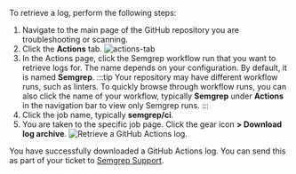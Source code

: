 To retrieve a log, perform the following steps:

1. Navigate to the main page of the GitHub repository you are troubleshooting or scanning.
1. Click the **Actions** tab.
     ![actions-tab](https://docs.github.com/assets/cb-45938/images/help/repository/actions-tab.png)
1. In the Actions page, click the Semgrep workflow run that you want to retrieve logs for. The name depends on your configuration. By default, it is named **Semgrep**.
    :::tip
    Your repository may have different workflow runs, such as linters. To quickly browse through workflow runs, you  can also click the name of your workflow, typically **Semgrep** under **Actions** in the navigation bar to view only Semgrep runs.
    :::
1. Click the job name, typically **semgrep/ci**.
1. You are taken to the specific job page. Click the gear icon **<i class="fa-solid fa-gear"></i> > Download log archive**.
    ![Retrieve a GitHub Actions log.](/img/retrieve-gh-log.png)

You have successfully downloaded a GitHub Actions log. You can send this as part of your ticket to [<i class="fa-regular fa-envelope"></i> Semgrep Support](mailto:support@semgrep.com).
